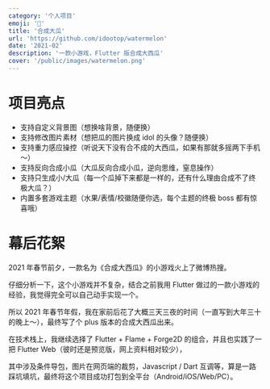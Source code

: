 ```yaml
---
category: '个人项目'
emoji: '🍉'
title: '合成大瓜'
url: 'https://github.com/idootop/watermelon'
date: '2021-02'
description: '一款小游戏，Flutter 版合成大西瓜'
cover: '/public/images/watermelon.png'
---
```


# 项目亮点

- 支持自定义背景图（想换啥背景，随便换）
- 支持修改图片素材（想把瓜的图片换成 idol 的头像？随便换）
- 支持重力感应操控（听说天下没有合不成的大西瓜，如果有那就多摇两下手机～）
- 支持反向合成小瓜（大瓜反向合成小瓜，逆向思维，窒息操作）
- 支持只生成小/大瓜（每一个瓜掉下来都是一样的，还有什么理由合成不了终极大瓜？）
- 内置多套游戏主题（水果/表情/校徽随便你选，每个主题的终极 boss 都有惊喜哦）

# 幕后花絮

2021 年春节前夕，一款名为《合成大西瓜》的小游戏火上了微博热搜。

仔细分析一下，这个小游戏并不复杂，结合之前我用 Flutter 做过的一款小游戏的经验，我觉得完全可以自己动手实现一个。

所以 2021 年春节年假，我在家前后花了大概三天三夜的时间（一直写到大年三十的晚上～），最终写了个 plus 版本的合成大西瓜出来。

在技术栈上，我继续选择了 Flutter + Flame + Forge2D 的组合，并且也实践了一把 Flutter Web（彼时还是预览版，网上资料相对较少），

其中涉及条件导包，图片在网页端的裁剪，Javascript / Dart 互调等，算是一路踩坑填坑，最终将这个项目成功打包到全平台（Android/iOS/Web/PC）。
